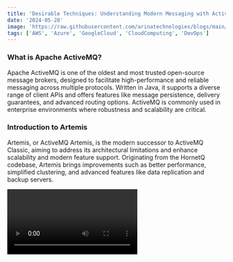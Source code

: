 ```yaml
---
title: 'Desirable Techniques: Understanding Modern Messaging with ActiveMQ and ActiveMQ Artemis'
date: '2024-05-28'
image: 'https://raw.githubusercontent.com/arinatechnologies/blogs/main/images/activemq.webp'
tags: ['AWS', 'Azure', 'GoogleCloud', 'CloudComputing', 'DevOps']
---
```

### What is Apache ActiveMQ?

Apache ActiveMQ is one of the oldest and most trusted open-source message brokers, designed to facilitate high-performance and reliable messaging across multiple protocols. Written in Java, it supports a diverse range of client APIs and offers features like message persistence, delivery guarantees, and advanced routing options. ActiveMQ is commonly used in enterprise environments where robustness and scalability are critical.

### Introduction to Artemis

Artemis, or ActiveMQ Artemis, is the modern successor to ActiveMQ Classic, aiming to address its architectural limitations and enhance scalability and modern feature support. Originating from the HornetQ codebase, Artemis brings improvements such as better performance, simplified clustering, and advanced features like data replication and backup servers.


<Video id="OD4Ff1YRwbI" title="Desirable Techniques: Understanding Modern Messaging with ActiveMQ and ActiveMQ Artemis"/>

### Key Features and Comparison

Both ActiveMQ and Artemis offer robust messaging solutions, but their approaches and capabilities differ in several ways:

**Performance and Storage:** ActiveMQ uses KahaDB for message persistence, which involves a journal and index for message storage. Artemis utilizes an append-only journal that doesn't require a separate index, leading to improved performance.

**Protocol Support:** ActiveMQ supports various protocols like MQTT, STOMP, and OpenWire. Artemis enhances this by offering a more extensive range of supported protocols and easier configuration, making it adaptable to more diverse environments.

**Clustering and High Availability:** While ActiveMQ provides basic clustering capabilities, Artemis offers more advanced clustering features with easier setup and automatic failover, making it a better choice for environments where high availability is crucial.

**Management and Configuration:** Artemis simplifies management through an updated configuration structure and provides out-of-the-box support for features like WebSockets, which are not as straightforward in ActiveMQ.

<table>
  <tbody>
    <tr>
      <th>Criteria</th>
      <th>ActiveMQ Classic</th>
      <th>Artemis</th>
    </tr>
    <tr>
      <td>IO connectivity layer</td>
      <td>Uses tcp (synchronous one) and nio (non-blocking one)</td>
      <td>
        Implemented using Netty, which is a nio framework. Thus need to choose
        between different implementations as the non-blocking one is used by
        default. One acceptor can handle multiple messaging protocols on the
        same port. Web Sockets are supported out of the box. So, there's no need
        for the separate ws transport like in ActiveMQ, the tcp (Netty) acceptor
        in Artemis will detect Web Socket clients and handle them accordingly.
      </td>
    </tr>
    <tr>
      <td>Message store</td>
      <td>
        Uses KahaDB that consists of a message journal for fast sequential
        storing of messages (and other command packets) and an index for
        retrieving messages when needed.
      </td>
      <td>
        Own message store, which consists only of the append-only message
        journal and doesn't require message index.
      </td>
    </tr>
    <tr>
      <td>
        Paging (process that happens when broker can't hold all incoming
        messages in its memory)
      </td>
      <td>
        Uses cursors, which are basically a cache of messages ready to be
        dispatched to the consumer. Cursors try to keep all incoming messages in
        cache. When we run out of the available memory, messages are added to
        the store, but the caching stops. When the space become available again,
        the broker will fill the cache again by pulling messages from the store
        in batches. Because of this, we need to read the journal from time to
        time during a broker runtime. In order to do that, we need to maintain a
        journal index, so that messages' position can be tracked inside the
        journal.
      </td>
      <td>
        The whole message journal is kept in memory and messages are dispatched
        directly from it. When we run out of memory, messages are paged on the
        producer side (before they hit the broker). They are stored in
        sequential page files in the same order as they arrived. Once the memory
        is freed, messages are moved from these page files into the journal.
        With paging working like this, messages are read from the file journal
        only when the broker starts up, in order to recreate this in-memory
        version of the journal. In this case, the journal is only read
        sequentially, meaning that there's no need to keep an index of messages
        in the journal.
      </td>
    </tr>
    <tr>
      <td>Message addressing and routing</td>
      <td>
        All other supported protocols, like MQTT and AMQP are translated
        internally into OpenWire.
      </td>
      <td>
        Anycast routing is used implement point-to-point semantics, where
        there'll be only one queue for the address and all consumers will
        subscribe to it and this addressing and routing scheme is used across
        all protocols.
      </td>
    </tr>
    <tr>
      <td>
        Broker Instance (keeping installation and configuration of the broker
        separate makes it easier to upgrade and maintain the broker in the
        future)
      </td>
      <td>Optional step</td>
      <td>Need to explicitly create a broker instance</td>
    </tr>
    <tr>
      <td>
        Configuration file to configure most of the aspects of the broker, like
        connector ports, destination names, security policies, etc
      </td>
      <td>conf/activemq.xml</td>
      <td>etc/broker.xml</td>
    </tr>
    <tr>
      <td>
        Configure environment variables such as JVM args related to SSL context,
        debugging, etc
      </td>
      <td>bin/env</td>
      <td>etc/artemis.profile</td>
    </tr>
    <tr>
      <td>Logging configuration</td>
      <td>etc/logging.properties</td>
      <td>etc/logging.properties</td>
    </tr>
    <tr>
      <td>Start the broker in the foreground</td>
      <td>$ bin/activemq console</td>
      <td>$ bin/artemis run</td>
    </tr>
    <tr>
      <td>Broker as a service</td>
      <td>$ bin/activemq start</td>
      <td>$ bin/artemis-service start</td>
    </tr>
    <tr>
      <td>JMS Support</td>
      <td>JMS 1.1 Supported</td>
      <td>JMS 2.0 Supported</td>
    </tr>
    <tr>
      <td>Creation of Durable Subscribers</td>
      <td>
        Creates a durable subscriber per destination. As demand migrates across
        a network, duplicate durable subs get created on each node in the
        network but they do not migrate. The end result can result in duplicate
        message storage and ultimately duplicate delivery, which is not good.
      </td>
      <td>
        Because a durable subscriber is modeled as a queue, this problem does
        not arise.
      </td>
    </tr>
    <tr>
      <td>Authentication</td>
      <td>
        Called Groups. JAAS configuration through the appropriate broker plugin in conf/activemq.xml
      </td>
      <td>Called Roles.</td>
    </tr>
    <tr>
      <td>Authorization</td>
      <td>Specified in conf/activemq.xml</td>
      <td>Specified in etc/broker.xml</td>
    </tr>
    <tr>
      <td>Policies</td>
      <td>
        Defined on destination names. To send messages need to define write policy in respective brokers
      </td>
      <td>
        applied to core queues and are more fine grained. To send messages need to define send policy in respective brokers
      </td>
    </tr>
    <tr>
      <td>Project Status</td>
      <td>Mature, widely adopted</td>
      <td>Active, successor to Classic</td>
    </tr>
    <tr>
      <td>Performance</td>
      <td>Good, with some limitations</td>
      <td>Improved, high performance</td>
    </tr>
    <tr>
      <td>Persistence Mechanism</td>
      <td>Uses KahaDB or JDBC</td>
      <td>Uses a fast journal for message persistence</td>
    </tr>
    <tr>
      <td>Broker Architecture</td>
      <td>
        Traditional broker architecture, which can become a bottleneck in
        high-throughput scenarios
      </td>
      <td>
        Designed as an asynchronous broker that can handle high-throughput scenarios more efficiently
      </td>
    </tr>
    <tr>
      <td>Broker Architecture</td>
      <td>
        Traditional broker architecture, which can become a bottleneck in high-throughput scenarios
      </td>
      <td>
        Designed as an asynchronous broker that can handle high-throughput scenarios more efficiently
      </td>
    </tr>
    <tr>
      <td>High Availability</td>
      <td>Master-slave configuration for high availability</td>
      <td>
        Built-in support for automatic failover and shared-nothing live-backup configurations
      </td>
    </tr>
    <tr>
      <td>Clustering</td>
      <td>Basic clustering support with network of brokers</td>
      <td>Advanced clustering with automatic client failover</td>
    </tr>
    <tr>
      <td>Management and Monitoring</td>
      <td>JMX based management which can be less intuitive and more complex</td>
      <td>
        Improved JMX management, web console and better support for management
        over the messaging protocol
      </td>
    </tr>
    <tr>
      <td>Message Filtering</td>
      <td>Basic selector-based filtering</td>
      <td>Advanced filtering capabilities including custom plugin support</td>
    </tr>
    <tr>
      <td>Security</td>
      <td>Supports authentication and authorization</td>
      <td>Enhanced security features, including support for SSL-TLS, JAAS</td>
    </tr>
    <tr>
      <td>Federation</td>
      <td>Requires custom configurations to set up federation</td>
      <td>Native support for geographically distributed clusters</td>
    </tr>
  </tbody>
</table>


### Practical Applications

The choice between ActiveMQ and Artemis largely depends on the specific needs of your project and environment. For applications requiring traditional robust messaging with proven reliability, ActiveMQ remains very relevant. However, for newer applications demanding more flexibility, scalability, and modern features, Artemis might be the better option.

### Conclusion

Both Apache ActiveMQ and Artemis serve the fundamental purpose of efficient message brokering but cater to different scenarios. Understanding your project's requirements and future scalability needs can guide you in choosing the right tool for your architecture.

[Read about Arina Website Design](https://www.arinatechnologies.com/website-design)
[Read about Arina Consulting](https://www.arinatechnologies.com/consulting)
[Read about Arina Staffing](https://www.arinatechnologies.com/staffing)
[Read about Arina Website Performance](https://www.arinatechnologies.com/website-performance)
[Read about Arina Website Performance](https://www.arinatechnologies.com/pricing)
